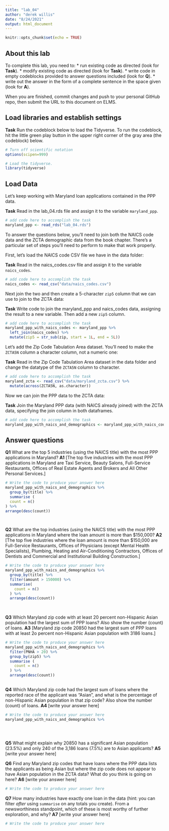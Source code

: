 ```yaml
---
title: "lab_04"
author: "derek willis"
date: "8/24/2021"
output: html_document
---
```


```r
knitr::opts_chunk$set(echo = TRUE)
```

## About this lab

To complete this lab, you need to:
* run existing code as directed (look for **Task**).
* modify existing code as directed (look for **Task**).
* write code in empty codeblocks provided to answer questions included (look for **Q**).
* write out the answer in the form of a complete sentence in the space given (look for **A**).

When you are finished, commit changes and push to your personal GitHub repo, then submit the URL to this document on ELMS.

## Load libraries and establish settings

**Task** Run the codeblock below to load the Tidyverse. To run the codeblock, hit the little green play button in the upper right corner of the gray area (the codeblock) below.

```r
# Turn off scientific notation
options(scipen=999)

# Load the tidyverse.
library(tidyverse)
```

## Load Data

Let's keep working with Maryland loan applications contained in the PPP data.

**Task** Read in the lab_04.rds file and assign it to the variable `maryland_ppp`.

```r
# add code here to accomplish the task
maryland_ppp <- read_rds("lab_04.rds")
```

To answer the questions below, you'll need to join both the NAICS code data and the ZCTA demographic data from the book chapter. There's a particular set of steps you'll need to perform to make that work properly.

First, let's load the NAICS code CSV file we have in the data folder:

**Task** Read in the naics_codes.csv file and assign it to the variable `naics_codes`.

```r
# add code here to accomplish the task
naics_codes <- read_csv("data/naics_codes.csv")
```

Next join the two and then create a 5-character `zip5` column that we can use to join to the ZCTA data:

**Task** Write code to join the maryland_ppp and naics_codes data, assigning the result to a new variable. Then add a new `zip5` column.

```r
# add code here to accomplish the task
maryland_ppp_with_naics_codes <- maryland_ppp %>% 
  left_join(naics_codes) %>%
  mutate(zip5 = str_sub(zip, start = 1L, end = 5L))
```

Let's add the Zip Code Tabulation Area dataset. You'll need to make the `ZCTA5N` column a character column, not a numeric one:

**Task** Read in the Zip Code Tabulation Area dataset in the data folder and change the datatype of the `ZCTA5N` column to character.

```r
# add code here to accomplish the task
maryland_zcta <- read_csv("data/maryland_zcta.csv") %>% 
  mutate(across(ZCTA5N, as.character))


```

Now we can join the PPP data to the ZCTA data:

**Task** Join the Maryland PPP data (with NAICS already joined) with the ZCTA data, specifying the join column in both dataframes.

```r
# add code here to accomplish the task
maryland_ppp_with_naics_and_demographics <- maryland_ppp_with_naics_codes %>% left_join(maryland_zcta, by=c("zip5"="ZCTA5N")) 
```

## Answer questions

**Q1** What are the top 5 industries (using the NAICS title) with the most PPP applications in Maryland?
**A1** [The top five industries with the most PPP applications in Maryland are Taxi Service, Beauty Salons, Full-Service Restaurants, Offices of Real Estate Agents and Brokers and All Other Personal Services.]

```r
# Write the code to produce your answer here
maryland_ppp_with_naics_and_demographics %>%
  group_by(title) %>%
  summarise (
  count = n()
) %>%
arrange(desc(count))

  
```

**Q2** What are the top industries (using the NAICS title) with the most PPP applications in Maryland where the loan amount is more than $150,000?
**A2** [The top five industries where the loan amount is more than $150,000 are Full-Service Restaurants, Offices of Physicians (except Mental Health Specialists), Plumbing, Heating and Air-Conditioning Contractors, Offices of Dentists and Commercial and Institutional Building Construction.]

```r
# Write the code to produce your answer here
maryland_ppp_with_naics_and_demographics %>%
  group_by(title) %>%
  filter(amount > 150000) %>%
  summarise(
    count = n()
  ) %>%
  arrange(desc(count))
  
 
```

**Q3** Which Maryland zip code with at least 20 percent non-Hispanic Asian population had the largest sum of PPP loans? Also show the number (count) of loans.
**A3** [Maryland zip code 20850 had the largest sum of PPP loans with at least 2o percent non-Hispanic Asian population with 3186 loans.]

```r
# Write the code to produce your answer here
maryland_ppp_with_naics_and_demographics %>%
  filter(PNHA > 20) %>%
  group_by(zip5) %>%
  summarise (
    count = n()
  ) %>%
  arrange(desc(count))
  

```

**Q4** Which Maryland zip code had the largest sum of loans where the reported race of the applicant was "Asian", and what is the percentage of non-Hispanic Asian population in that zip code? Also show the number (count) of loans.
**A4** [write your answer here]

```r
# Write the code to produce your answer here
maryland_ppp_with_naics_and_demographics %>%
  
  
  
```

**Q5** What might explain why 20850 has a significant Asian population (23.5%) and only 240 of the 3,186 loans (7.5%) are to Asian applicants?
**A5** [write your answer here]


**Q6** Find any Maryland zip codes that have loans where the PPP data lists the applicants as being Asian but where the zip code does not appear to have Asian population in the ZCTA data? What do you think is going on here?
**A6** [write your answer here]

```r
# Write the code to produce your answer here

```

**Q7** How many industries have exactly one loan in the data (hint: you can filter _after_ using `summarise` on any totals you create). From a newsworthiness standpoint, which of these is most worthy of further exploration, and why?
**A7** [write your answer here]

```r
# Write the code to produce your answer here

```
